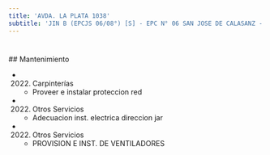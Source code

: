 ```yaml
---
title: 'AVDA. LA PLATA 1038'
subtitle: 'JIN B (EPCJS 06/08°) [S] - EPC N° 06 SAN JOSE DE CALASANZ - EPA N° 06 SAN JOSE DE CALASANZ'
---
```


#


 ## Mantenimiento

*  (2022) Carpinterías 
    + Proveer e instalar proteccion red

*  (2022) Otros Servicios 
    + Adecuacion inst. electrica direccion jar

*  (2022) Otros Servicios 
    + PROVISION E INST. DE VENTILADORES



